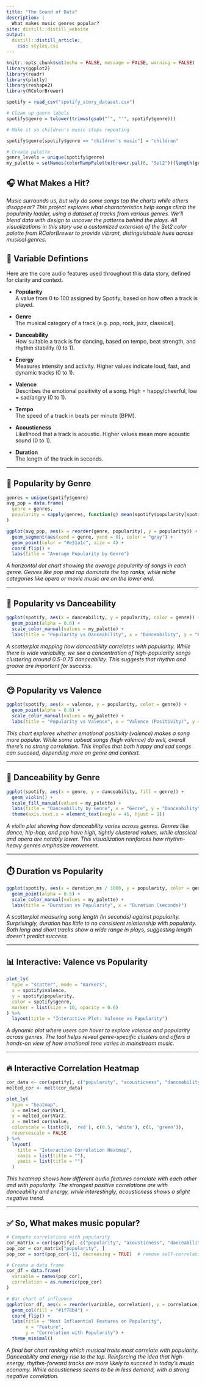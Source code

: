 ```yaml
---
title: "The Sound of Data"
description: |
  What makes music genres popular?
site: distill::distill_website
output:
  distill::distill_article:
    css: styles.css
---
```


```r
knitr::opts_chunk$set(echo = FALSE, message = FALSE, warning = FALSE)
library(ggplot2)
library(readr)
library(plotly)
library(reshape2)
library(RColorBrewer)
```

```r
spotify = read_csv("spotify_story_dataset.csv")

# Clean up genre labels
spotify$genre = tolower(trimws(gsub("’", "'", spotify$genre)))  

# Make it so children's music stops repeating

spotify$genre[spotify$genre == "children's music"] = "children"

# Create palette
genre_levels = unique(spotify$genre)
my_palette = setNames(colorRampPalette(brewer.pal(8, "Set2"))(length(genre_levels)), genre_levels)
```
## 🎧 What Makes a Hit?

*Music surrounds us, but why do some songs top the charts while others disappear? This project explores what characteristics help songs climb the popularity ladder, using a dataset of tracks from various genres. We'll blend data with design to uncover the patterns behind the plays. All visualizations in this story use a customized extension of the Set2 color palette from RColorBrewer to provide vibrant, distinguishable hues across musical genres.*

## 📘 Variable Defintions

Here are the core audio features used throughout this data story, defined for clarity and context.

- **Popularity**  
  A value from 0 to 100 assigned by Spotify, based on how often a track is played.

- **Genre**  
  The musical category of a track (e.g. pop, rock, jazz, classical).

- **Danceability**  
  How suitable a track is for dancing, based on tempo, beat strength, and rhythm stability (0 to 1).

- **Energy**  
  Measures intensity and activity. Higher values indicate loud, fast, and dynamic tracks (0 to 1).

- **Valence**  
  Describes the emotional positivity of a song. High = happy/cheerful, low = sad/angry (0 to 1).

- **Tempo**  
  The speed of a track in beats per minute (BPM).

- **Acousticness**  
  Likelihood that a track is acoustic. Higher values mean more acoustic sound (0 to 1).

- **Duration**  
  The length of the track in seconds.

---

## 🎵 Popularity by Genre

```r
genres = unique(spotify$genre)
avg_pop = data.frame(
  genre = genres,
  popularity = sapply(genres, function(g) mean(spotify$popularity[spotify$genre == g], na.rm = TRUE))
)

ggplot(avg_pop, aes(x = reorder(genre, popularity), y = popularity)) +
  geom_segment(aes(xend = genre, yend = 0), color = "gray") +
  geom_point(color = "#e31a1c", size = 4) +
  coord_flip() +
  labs(title = "Average Popularity by Genre")
```

*A horizontal dot chart showing the average popularity of songs in each genre. Genres like pop and rap dominate the top ranks, while niche categories like opera or movie music are on the lower end.*

---

## 💃 Popularity vs Danceability

```r
ggplot(spotify, aes(x = danceability, y = popularity, color = genre)) +
  geom_point(alpha = 0.6) +
  scale_color_manual(values = my_palette) +
  labs(title = "Popularity vs Danceability", x = "Danceability", y = "Popularity")
```

*A scatterplot mapping how danceability correlates with popularity. While there is wide variability, we see a concentration of high-popularity songs clustering around 0.5-0.75 danceability. This suggests that rhythm and groove are important for success.*

---

## 😊 Popularity vs Valence

```r
ggplot(spotify, aes(x = valence, y = popularity, color = genre)) +
  geom_point(alpha = 0.6) +
  scale_color_manual(values = my_palette) +
  labs(title = "Popularity vs Valence", x = "Valence (Positivity)", y = "Popularity")
```

*This chart explores whether emotional positivity (valence) makes a song more popular. While some upbeat songs (high valence) do well, overall there's no strong correlation. This implies that both happy and sad songs can succeed, depending more on genre and context.*

---

## 🕺 Danceability by Genre

```r
ggplot(spotify, aes(x = genre, y = danceability, fill = genre)) +
  geom_violin() +
  scale_fill_manual(values = my_palette) +
  labs(title = "Danceability by Genre", x = "Genre", y = "Danceability") +
  theme(axis.text.x = element_text(angle = 45, hjust = 1))
```
*A violin plot showing how danceability varies across genres. Genres like dance, hip-hop, and pop have high, tightly clustered values, while classical and opera are notably lower. This visualization reinforces how rhythm-heavy genres emphasize movement.*

---

## ⏱️ Duration vs Popularity

```r
ggplot(spotify, aes(x = duration_ms / 1000, y = popularity, color = genre)) +
  geom_point(alpha = 0.5) +
  scale_color_manual(values = my_palette) +
  labs(title = "Duration vs Popularity", x = "Duration (seconds)")
```
*A scatterplot measuring song length (in seconds) against popularity. Surprisingly, duration has little to no consistent relationship with popularity. Both long and short tracks show a wide range in plays, suggesting length  doesn’t predict success*

---

## 📊 Interactive: Valence vs Popularity

```r
plot_ly(
  type = "scatter", mode = "markers",
  x = spotify$valence,
  y = spotify$popularity,
  color = spotify$genre,
  marker = list(size = 10, opacity = 0.6)
) %>%
  layout(title = "Interactive Plot: Valence vs Popularity")

```
*A dynamic plot where users can hover to explore valence and popularity across genres. The tool helps reveal genre-specific clusters and offers a hands-on view of how emotional tone varies in mainstream music.*

---

## 🔥 Interactive Correlation Heatmap

```r
cor_data <- cor(spotify[, c("popularity", "acousticness", "danceability", "energy", "valence", "tempo")])
melted_cor <- melt(cor_data)

plot_ly(
  type = "heatmap",
  x = melted_cor$Var1,
  y = melted_cor$Var2,
  z = melted_cor$value,
  colorscale = list(c(0, 'red'), c(0.5, 'white'), c(1, 'green')),
  reversescale = FALSE
) %>%
  layout(
    title = "Interactive Correlation Heatmap",
    xaxis = list(title = ""),
    yaxis = list(title = "")
  )

```
*This heatmap shows how different audio features correlate with each other and with popularity. The strongest positive correlations are with danceability and energy, while interestingly, acousticness shows a slight negative trend.*

---

## ✅ So, What makes music popular?

```r
# Compute correlations with popularity
cor_matrix = cor(spotify[, c("popularity", "acousticness", "danceability", "energy", "valence", "tempo")])
pop_cor = cor_matrix["popularity", ]
pop_cor = sort(pop_cor[-1], decreasing = TRUE)  # remove self-correlation

# Create a data frame
cor_df = data.frame(
  variable = names(pop_cor),
  correlation = as.numeric(pop_cor)
)

# Bar chart of influence
ggplot(cor_df, aes(x = reorder(variable, correlation), y = correlation)) +
  geom_col(fill = "#1f78b4") +
  coord_flip() +
  labs(title = "Most Influential Features on Popularity",
       x = "Feature",
       y = "Correlation with Popularity") +
  theme_minimal()
```
*A final bar chart ranking which musical traits most correlate with popularity. Danceability and energy rise to the top. Reinforcing the idea that high-energy, rhythm-forward tracks are more likely to succeed in today’s music economy. While acousticness seems to be in less demand, with a strong negative correlation.*